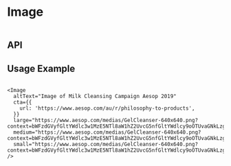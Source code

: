 
<Meta title="Components/Image" component={Image} decorators={[withKnobs]} />

# Image

<Preview>
  <Story name="Base component">
    <Image
      altText={text('altText', 'Image of Milk Cleansing Campaign Aesop 2019')}
      cta={{
        url: text(
          'hyperlink.url',
          'https://www.aesop.com/au/r/philosophy-to-products',
        ),
      }}
      large={text(
        'large',
        'https://www.aesop.com/medias/GelCleanser-640x640.png?context=bWFzdGVyfGltYWdlc3w1MzE5NTl8aW1hZ2UvcG5nfGltYWdlcy9oOTUvaGNkLzg4MDc3OTc4NTAxNDIucG5nfGM3NTNhYjdkMWNiOTRhNWZhNDA0NWExZWJiODMxN2VhNzEyY2ZkNGUyYzc4ZWVkZDRjYTIzMzZmZTRlOGYxNjM',
      )}
      medium={text(
        'medium',
        'https://www.aesop.com/medias/GelCleanser-640x640.png?context=bWFzdGVyfGltYWdlc3w1MzE5NTl8aW1hZ2UvcG5nfGltYWdlcy9oOTUvaGNkLzg4MDc3OTc4NTAxNDIucG5nfGM3NTNhYjdkMWNiOTRhNWZhNDA0NWExZWJiODMxN2VhNzEyY2ZkNGUyYzc4ZWVkZDRjYTIzMzZmZTRlOGYxNjM',
      )}
      small={text(
        'small',
        'https://www.aesop.com/medias/GelCleanser-640x640.png?context=bWFzdGVyfGltYWdlc3w1MzE5NTl8aW1hZ2UvcG5nfGltYWdlcy9oOTUvaGNkLzg4MDc3OTc4NTAxNDIucG5nfGM3NTNhYjdkMWNiOTRhNWZhNDA0NWExZWJiODMxN2VhNzEyY2ZkNGUyYzc4ZWVkZDRjYTIzMzZmZTRlOGYxNjM',
      )}
    />
  </Story>
</Preview>

## API

<Props of={Image} />

## Usage Example

```

<Image
  altText="Image of Milk Cleansing Campaign Aesop 2019"
  cta={{
    url: 'https://www.aesop.com/au/r/philosophy-to-products',
  }}
  large="https://www.aesop.com/medias/GelCleanser-640x640.png?context=bWFzdGVyfGltYWdlc3w1MzE5NTl8aW1hZ2UvcG5nfGltYWdlcy9oOTUvaGNkLzg4MDc3OTc4NTAxNDIucG5nfGM3NTNhYjdkMWNiOTRhNWZhNDA0NWExZWJiODMxN2VhNzEyY2ZkNGUyYzc4ZWVkZDRjYTIzMzZmZTRlOGYxNjM"
  medium="https://www.aesop.com/medias/GelCleanser-640x640.png?context=bWFzdGVyfGltYWdlc3w1MzE5NTl8aW1hZ2UvcG5nfGltYWdlcy9oOTUvaGNkLzg4MDc3OTc4NTAxNDIucG5nfGM3NTNhYjdkMWNiOTRhNWZhNDA0NWExZWJiODMxN2VhNzEyY2ZkNGUyYzc4ZWVkZDRjYTIzMzZmZTRlOGYxNjM"
  small="https://www.aesop.com/medias/GelCleanser-640x640.png?context=bWFzdGVyfGltYWdlc3w1MzE5NTl8aW1hZ2UvcG5nfGltYWdlcy9oOTUvaGNkLzg4MDc3OTc4NTAxNDIucG5nfGM3NTNhYjdkMWNiOTRhNWZhNDA0NWExZWJiODMxN2VhNzEyY2ZkNGUyYzc4ZWVkZDRjYTIzMzZmZTRlOGYxNjM"
/>
```
